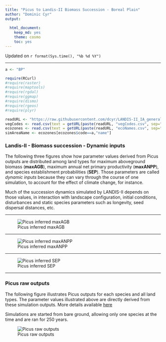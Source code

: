 ```yaml
---
title: "Picus to Landis-II Biomass Succession - Boreal Plain"
author: "Dominic Cyr"
output: 
  
  html_document: 
    keep_md: yes
    theme: cosmo
    toc: yes
---
```

Updated on `r format(Sys.time(), "%b %d %Y")`

-------

```r
a <- "BP"
```


```r
require(RCurl)
#require(raster)
#require(maptools)
#require(rgdal)
#require(ggmap)
#require(dismo)
#require(rgeos)
#require(plyr)
```


```r
readURL <- "https://raw.githubusercontent.com/dcyr/LANDIS-II_IA_generalUseFiles/master/"
vegCodes <- read.csv(text = getURL(paste(readURL, "vegCodes.csv", sep="/")))
ecozones <- read.csv(text = getURL(paste(readURL, "ecoNames.csv", sep="/")))
simAreaName <- ecozones[ecozones$code==a,"name"]

```



### Landis-II - Biomass succession - Dynamic inputs

The following three figures show how parameter values derived from Picus outputs are distributed among land types for maximum aboveground biomass (**maxAGB**), maximum annual net primary productivity (**maxANPP**), and species establishment probabilities (**SEP**). Those parameters are called *dynamic inputs* because they can vary through the course of one simulation, to account for the effect of climate change, for instance.

Much of the succession dynamics simulated by LANDIS-II depends on those values, in interaction with landscape configuration, initial conditions, disturbances and static species parameters such as longevity, seed dispersal distances, etc.

-------

![Picus inferred maxAGB](..//figures/ParamDistrib_maxAGB_BP.png)


-------

![Picus inferred maxANPP](..//figures/ParamDistrib_maxANPP_BP.png)


-------

![Picus inferred SEP](..//figures/ParamDistrib_SEP_BP.png)

-------

### Picus raw outputs


The following figure illustrates Picus outputs for each species and all land types. The parameter values illustrated above are directly derived from these simulation outputs. More details available [here](https://github.com/dcyr/PicusToLandisIIBiomassSuccession)


Simulations are started from bare ground, allowing only one species at the time and are ran for 250 years.

![Picus raw outputs](..//figures/picusGrowth_BP.png)

